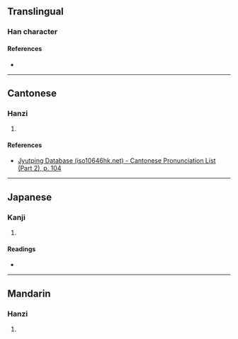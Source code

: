 {{character info/new}}
==Translingual==

===Han character===
{{Han char|rn=57|rad=弓|as=06|sn=9|four=|canj=NSLL|ids=⿰弓𦣝}}

====References====
* {{Han ref|kx=0358.050|dkj=09766|hdz=20995.050|uh=5F2C|ud=24364}}

----

==Cantonese==

===Hanzi===
{{yue-hanzi|jyut=[[ji4]]|y=yi4}}

# {{defn|lang=yue|sort=弓06}}

====References====
* [http://www.iso10646hk.net/jp/document/download.jsp Jyutping Database (iso10646hk.net) - Cantonese Pronunciation List (Part 2), p. 104]

----

==Japanese==

===Kanji===
{{ja-kanji|grade=|rs=弓06}}

# {{defn|lang=ja|sort=弓06}}

====Readings====
* {{ja-readings|on=[[い]] (i)|kun=[[ゆみのな]] (yuminona)}}

----

==Mandarin==

===Hanzi===
{{cmn-hanzi|pin=[[yí]] ([[yi2]])|wg=i<sup>2</sup>}}

# {{defn|lang=cmn|sort=弓06}}